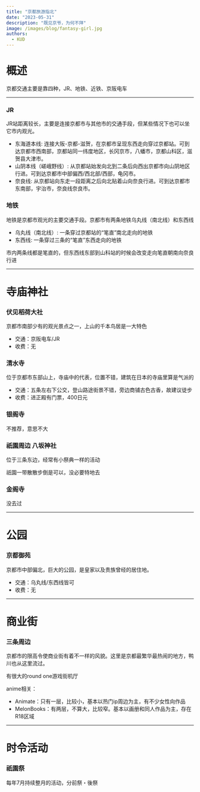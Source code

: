 ```yaml
---
title: "京都旅游指北"
date: "2023-05-31"
description: "既见京爷，为何不拜"
image: /images/blog/fantasy-girl.jpg
authors:
  - KUD
---
```


# 概述
京都交通主要是靠四种，JR、地铁、近铁、京阪电车

---
### JR
JR站距离较长，主要是连接京都市与其他市的交通手段，但某些情况下也可以坐它市内观光。
- 东海道本线: 连接大阪-京都-滋贺，在京都市呈现东西走向穿过京都站。可到达京都市西南部，京都站同一纬度地区，长冈京市，八蟠市，京都山科区，滋贺县大津市。
- 山阴本线（嵯峨野线）: 从京都站始发向北到二条后向西出京都市向山阴地区行进。可到达京都市中部偏西/西北部/西部，龟冈市。
- 奈良线: 从京都站向东走一段距离之后向北贴着山向奈良行进。可到达京都市东南部，宇治市，奈良线奈良市。

### 地铁
地铁是京都市观光的主要交通手段。京都市有两条地铁乌丸线（南北线）和东西线
- 乌丸线（南北线）: 一条穿过京都站的“笔直”南北走向的地铁
- 东西线: 一条穿过三条的“笔直”东西走向的地铁

市内两条线都是笔直的，但东西线东部到山科站的时候会改变走向笔直朝南向奈良行进

---

# 寺庙神社

### 伏见稻荷大社
京都市南部少有的观光景点之一，上山的千本鸟居是一大特色
- 交通：京阪电车/JR
- 收费：无

### 清水寺
位于京都市东部山上，寺庙中的代表，位置不错，建筑在日本的寺庙里算是气派的
- 交通：五条左右下公交，登山路途街景不错，旁边商铺古色古香，故建议徒步
- 收费：进正殿有门票，400日元

### 银阁寺
不推荐，意思不大

### 祇園周边 八坂神社
位于三条东边，经常有小祭典一样的活动

祇園一带散散步倒是可以，没必要特地去


### 金阁寺
没去过

---
# 公园
### 京都御苑
京都市中部偏北，巨大的公园，是皇家以及贵族曾经的居住地。
- 交通：乌丸线/东西线皆可
- 收费：无

---

# 商业街
### 三条周边
京都市的限高令使商业街有着不一样的风貌。这里是京都最繁华最热闹的地方，鸭川也从这里流过。

有很大的round one游戏街机厅

anime相关：
- Animate：只有一层，比较小，基本以热门ip周边为主，有不少女性向作品
- MelonBooks：有两层，不算大，比较窄。基本以画册和同人作品为主，存在R18区域

---

# 时令活动
### 祇園祭
每年7月持续整月的活动，分前祭・後祭
